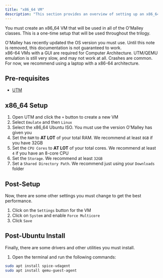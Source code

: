 ```yaml
---
title: "x86_64 VM"
description: "This section provides an overview of setting up an x86_64 VM."
---
```


You must create an x86_64 VM that will be used in all of the O'Malley classes. This is a one-time setup that will be used throughout the trilogy.

<Note title="Important" type="danger">
    O'Malley has recently updated the OS version you must use. Until this note is removed, this documentation is not guaranteed to work.
</Note>

<br />

<Note title="Important" type="warning">
    x86-64 VMs with a GUI are required for Computer Architecture. UTM/QEMU emulation is still very slow, and may not work at all. Crashes are common. For now, we recommend using a laptop with a x86-64 architecture.
</Note>

## Pre-requisites

- [UTM](https://mac.getutm.app/)

## x86_64 Setup

1. Open UTM and click the `+` button to create a new VM
2. Select `Emulate` and then `Linux`
3. Select the x86_64 Ubuntu ISO. You must use the version O'Malley has given you
3. Set the `RAM` to **AT LOT** of your total RAM. We recommend at least `8GB` if you have 32GB
4. Set the `CPU Cores` to **AT LOT** of your total cores. We recommend at least `4` if you have an 8-core CPU
5. Set the `Storage`. We recommend at least `32GB`
6. Set a `Shared Directory Path`. We recommend just using your `Downloads` folder

## Post-Setup

Now, there are some other settings you must change to get the best performance.

1. Click on the `Settings` button for the VM
2. Click on `System` and enable `Force Multicore`
3. Click `Save`

## Post-Ubuntu Install

Finally, there are some drivers and other utilities you must install.

1. Open the terminal and run the following commands:

```bash
sudo apt install spice-vdagent
sudo apt install qemu-guest-agent
```